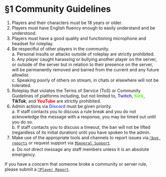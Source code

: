 # §1 Community Guidelines

1. Players and their characters must be 18 years or older.
2. Players must have English fluency enough to easily understand and be understood.
3. Players must have a good quality and functioning microphone and headset for roleplay.
4. Be respectful of other players in the community.\
a. Personal insults or attacks outside of roleplay are strictly prohibited.\
b. Any player caught harassing or bullying another player on the server, or outside of the server but in relation to their presence on the server, will be permanently removed and barred from the current and any future allowlist.\
c. Speaking poorly of others on stream, in chats or elsewhere will not be tolerated. 
5. Roleplay that violates the Terms of Service (ToS) or Community Guidelines of platforms including, but not limited to, <font color="#6739B7">**Twitch**</font>, <font color="#52FB18">**Kick**</font>, **TikTok**, and <font color="#FE0000">**YouTube**</font> are strictly prohibited.
6. Admin actions via <font color="#5661F5">**Discord**</font> must be given priority.\
a. If staff contacts you to discuss a rule break and you do not acknowledge the message with a response, you may be timed out until you do so.\
b. If staff contacts you to discuss a timeout, the ban will not be lifted (regardless of its initial duration) until you have spoken to the admin. 
7. Make use of the appropriate tools and channels to report issues via [`💭bug reports`](https://discord.com/channels/1083964697532973157/1185063163385872446) or request support via [`❓General Support`](https://discord.com/channels/1083964697532973157/1083965258240110594).\
a. Do *not* direct message any staff members unless it is an absolute emergency. 

If you have a concern that someone broke a community or server rule, please submit a [`🚨Player Report`](https://discord.com/channels/1083964697532973157/1083965258240110594).
